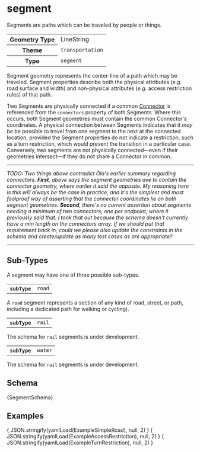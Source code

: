 
# segment

Segments are paths which can be traveled by people or things.

<table>
  <tr>
    <th>Geometry Type</th>
    <td>LineString</td>
  </tr>
  <tr>
    <th>Theme</th>
    <td><code>transportation</code></td>
  </tr>
  <tr>
    <th>Type</th>
    <td><code>segment</code></td>
  </tr>
</table>

Segment geometry represents the center-line of a path which may be
traveled. Segment properties describe both the physical attributes
(*e.g.* road surface and width) and non-physical attributes (*e.g.*
access restriction rules) of that path.

Two Segments are physically connected if a common [Connector](connector)
is referenced from the `connectors` property of both Segments. Where
this occurs, both Segment geometries must contain the common Connector's
coordinates. A physical connection between Segments indicates that it
*may be* be possible to travel from one segment to the next at the
connected location, provided the Segment properties do not indicate a
restriction, such as a turn restriction, which would prevent the
transition in a particular case. Conversely, two segments are not
physically connected—even if their geometries intersect—if they do not
share a Connector in common.

---
<em>
TODO: Two things above contradict Ola's earlier summary regarding
connectors. <strong>First</strong>, above says the segment geometries
 ave to contain the connector geometry, where earlier it said the opposite.
My reasoning here is this will always be the case in practice, and it's
the simplest and most foolproof way of asserting that the connector
coordinates lie on both segment geometries. <strong>Second</strong>,
there's no current assertion about segments needing a minimum of two
connectors, one per endpoint, where it previously said that. I took
that out because the schema doesn't currently have a min length on the
connectors array. If we should put that requirement back in, could we
please also update the constraints in the schema and create/update as
many test cases as are appropriate?
</em>

---

## Sub-Types

A segment may have one of three possible sub-types.

<Tabs>
  <TabItem value="road" label="Road" default>
    <table>
      <tr>
        <th><code>subType</code></th>
        <td><code>road</code></td>
      </tr>
    </table>

A `road` segment represents a section of any kind of road, street, or
path, including a dedicated path for walking or cycling).

<!--
TODO: Uncomment this paragraph once Roads index page is ready for primetime.

To learn the core concepts of roads, see the
[Roads](/themes/transportation/roads/index) section of the
[Transportation](/themes/transportation/index) theme concepts page.
-->
  </TabItem>
  <TabItem value="rail" label="Railway">
    <table>
      <tr>
        <th><code>subType</code></th>
        <td><code>rail</code></td>
      </tr>
    </table>

The schema for `rail` segments is under development.
  </TabItem>
  <TabItem value="water" label="Waterway">
    <table>
      <tr>
        <th><code>subType</code></th>
        <td><code>water</code></td>
      </tr>
    </table>

The schema for `rail` segments is under development.
  </TabItem>
</Tabs>

## Schema

<Tabs>
  <TabItem value="browsable" label="Browsable" default>
    <JSONSchemaViewer schema={ yamlLoad(SegmentSchema) } resolverOptions={ generateResolverOptions({remote: true, yamlBasePath: '/transportation'})}/>
  </TabItem>
  <TabItem value="yaml" label="YAML" default>
    <CodeBlock language="jsx">{SegmentSchema}</CodeBlock>
  </TabItem>
</Tabs>

## Examples

<Tabs>
  <TabItem value="simple-road" label="Simple Road" default>
    <CodeBlock language="json">{ JSON.stringify(yamlLoad(ExampleSimpleRoad), null, 2) }</CodeBlock>
  </TabItem>

  <TabItem value="lanes" label="Lanes" default>
  </TabItem>

  <TabItem value="accessRestrictions" label="Access Restrictions" default>
    <CodeBlock language="json">{ JSON.stringify(yamlLoad(ExampleAccessRestriction), null, 2) }</CodeBlock>
  </TabItem>

  <TabItem value="turnRestrictions" label="Turn Restrictions" default>
    <CodeBlock language="json">{ JSON.stringify(yamlLoad(ExampleTurnRestriction), null, 2) }</CodeBlock>
  </TabItem>
</Tabs>

